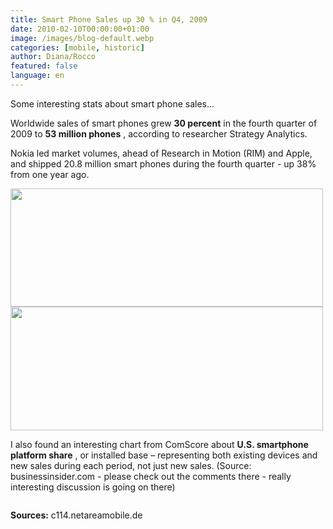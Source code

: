 ```yaml
---
title: Smart Phone Sales up 30 % in Q4, 2009
date: 2010-02-10T00:00:00+01:00
image: /images/blog-default.webp
categories: [mobile, historic]
author: Diana/Rocco
featured: false
language: en
---
```


<div class="entry-content">
Some interesting stats about smart phone sales...

 

Worldwide sales of smart phones grew **30 percent**  in the fourth quarter of 2009 to **53 million phones** , according to researcher Strategy Analytics.

 

Nokia led market volumes, ahead of Research in Motion (RIM) and Apple, and shipped 20.8 million smart phones during the fourth quarter - up 38% from one year ago.

 <img class="size-full wp-image-1180 alignleft" title="strategic-analytics-q4-2009-11" src="http://pavingways.com/wp-content/uploads/strategic-analytics-q4-2009-111.jpg" alt="" width="500" height="189" />

 

 <img class="size-full wp-image-1183 alignleft" title="strategic-analytics-q4-2009-22" src="http://pavingways.com/wp-content/uploads/strategic-analytics-q4-2009-221.jpg" alt="" width="500" height="198" />

 

I also found  an interesting chart from ComScore about **U.S. smartphone platform share** , or installed base – representing both existing devices and new sales during each period, not just new sales. (Source: businessinsider.com - please check out the comments there - really interesting discussion is going on there)

 <img class="alignleft size-full wp-image-1228" title="smartphone-platform-share" src="http://pavingways.com/wp-content/uploads/smartphone-platform-share1.gif" alt="" />

 **Sources:** c114.netareamobile.de
</div>

